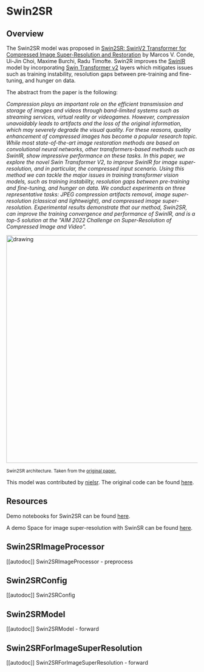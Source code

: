 <!--Copyright 2022 The HuggingFace Team. All rights reserved.

Licensed under the Apache License, Version 2.0 (the "License"); you may not use this file except in compliance with
the License. You may obtain a copy of the License at

http://www.apache.org/licenses/LICENSE-2.0

Unless required by applicable law or agreed to in writing, software distributed under the License is distributed on
an "AS IS" BASIS, WITHOUT WARRANTIES OR CONDITIONS OF ANY KIND, either express or implied. See the License for the
specific language governing permissions and limitations under the License.
-->

# Swin2SR

## Overview

The Swin2SR model was proposed in [Swin2SR: SwinV2 Transformer for Compressed Image Super-Resolution and Restoration](https://arxiv.org/abs/2209.11345) by Marcos V. Conde, Ui-Jin Choi, Maxime Burchi, Radu Timofte.
Swin2R improves the [SwinIR](https://github.com/JingyunLiang/SwinIR/) model by incorporating [Swin Transformer v2](swinv2) layers which mitigates issues such as training instability, resolution gaps between pre-training
and fine-tuning, and hunger on data.

The abstract from the paper is the following:

*Compression plays an important role on the efficient transmission and storage of images and videos through band-limited systems such as streaming services, virtual reality or videogames. However, compression unavoidably leads to artifacts and the loss of the original information, which may severely degrade the visual quality. For these reasons, quality enhancement of compressed images has become a popular research topic. While most state-of-the-art image restoration methods are based on convolutional neural networks, other transformers-based methods such as SwinIR, show impressive performance on these tasks.
In this paper, we explore the novel Swin Transformer V2, to improve SwinIR for image super-resolution, and in particular, the compressed input scenario. Using this method we can tackle the major issues in training transformer vision models, such as training instability, resolution gaps between pre-training and fine-tuning, and hunger on data. We conduct experiments on three representative tasks: JPEG compression artifacts removal, image super-resolution (classical and lightweight), and compressed image super-resolution. Experimental results demonstrate that our method, Swin2SR, can improve the training convergence and performance of SwinIR, and is a top-5 solution at the "AIM 2022 Challenge on Super-Resolution of Compressed Image and Video".*

<img src="https://huggingface.co/datasets/huggingface/documentation-images/resolve/main/transformers/model_doc/swin2sr_architecture.png"
alt="drawing" width="600"/>

<small> Swin2SR architecture. Taken from the <a href="https://arxiv.org/abs/2209.11345">original paper.</a> </small>

This model was contributed by [nielsr](https://huggingface.co/nielsr).
The original code can be found [here](https://github.com/mv-lab/swin2sr).

## Resources

Demo notebooks for Swin2SR can be found [here](https://github.com/NielsRogge/Transformers-Tutorials/tree/master/Swin2SR).

A demo Space for image super-resolution with SwinSR can be found [here](https://huggingface.co/spaces/jjourney1125/swin2sr).

## Swin2SRImageProcessor

[[autodoc]] Swin2SRImageProcessor
    - preprocess

## Swin2SRConfig

[[autodoc]] Swin2SRConfig

## Swin2SRModel

[[autodoc]] Swin2SRModel
    - forward

## Swin2SRForImageSuperResolution

[[autodoc]] Swin2SRForImageSuperResolution
    - forward
